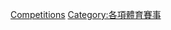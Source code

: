 {{Cat main|雪车}}
{{Commonscat|Bobsleigh competitions}}

[[Category:雪车|Competitions]]
[[Category:各項體育賽事|Category:各項體育賽事]]